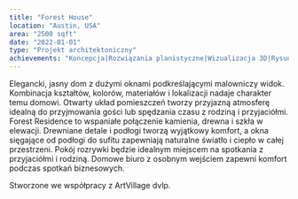 ```yaml
---
title: "Forest House"
location: "Austin, USA"
area: "2500 sqft"
date: "2022-01-01"
type: "Projekt architektoniczny"
achievements: "Koncepcja|Rozwiązania planistyczne|Wizualizacja 3D|Rysunki techniczne"
---
```


Elegancki, jasny dom z dużymi oknami podkreślającymi malowniczy widok.
Kombinacja kształtów, kolorów, materiałów i lokalizacji nadaje charakter temu domowi. Otwarty układ pomieszczeń tworzy przyjazną atmosferę idealną do przyjmowania gości lub spędzania czasu z rodziną i przyjaciółmi.
Forest Residence to wspaniałe połączenie kamienia, drewna i szkła w elewacji. Drewniane detale i podłogi tworzą wyjątkowy komfort, a okna sięgające od podłogi do sufitu zapewniają naturalne światło i ciepło w całej przestrzeni. Pokój rozrywki będzie idealnym miejscem na spotkania z przyjaciółmi i rodziną. Domowe biuro z osobnym wejściem zapewni komfort podczas spotkań biznesowych.

Stworzone we współpracy z ArtVillage dvlp.
